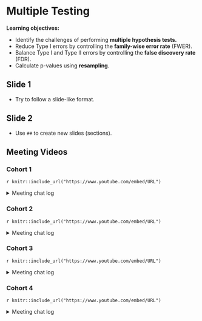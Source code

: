 # Multiple Testing

**Learning objectives:**

- Identify the challenges of performing **multiple hypothesis tests.**
- Reduce Type I errors by controlling the **family-wise error rate** (FWER).
- Balance Type I and Type II errors by controlling the **false discovery rate** (FDR).
- Calculate p-values using **resampling**.

## Slide 1

- Try to follow a slide-like format.

## Slide 2

- Use `##` to create new slides (sections).

## Meeting Videos

### Cohort 1

`r knitr::include_url("https://www.youtube.com/embed/URL")`

<details>
<summary> Meeting chat log </summary>

```
ADD LOG HERE
```
</details>

### Cohort 2

`r knitr::include_url("https://www.youtube.com/embed/URL")`

<details>
<summary> Meeting chat log </summary>

```
ADD LOG HERE
```
</details>

### Cohort 3

`r knitr::include_url("https://www.youtube.com/embed/URL")`

<details>
<summary> Meeting chat log </summary>

```
ADD LOG HERE
```
</details>

### Cohort 4

`r knitr::include_url("https://www.youtube.com/embed/URL")`

<details>
<summary> Meeting chat log </summary>

```
ADD LOG HERE
```
</details>
